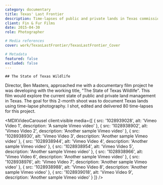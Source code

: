 ```yaml
---
category: documentary
title: Texas' Last Frontier
description: Time-lapses of public and private lands in Texas commissioned by Fin and Fur Films for the Borderlands Research Institute.
client: Fin & Fur Films
date: 2015-04-30
role: Photographer

# Media references
cover: work/TexasLastFrontier/TexasLastFrontier_Cover

# Metadata
featured: false
excluded: false
---
```



<MDXVideo
	videoType="youtube"
	src="qvFaaC5Csms?si=cblnqSlsT2a_M7hJ"
	isFirstChild={true}
/>

<MDXInfo
	date={frontmatter.date}
	client={frontmatter.client}
	role={frontmatter.role}
/>

<MDXContainer containerType="header">
	
	## The State of Texas Wildlife

</MDXContainer>

<MDXContainer containerType="text">
	Director, Ben Masters, approached me with a documentary film project he was
	developing with the working title, "The State of Texas Wildlife". This film
	would explore the current state of public and private land management in
	Texas. The goal for this 2-month shoot was to document Texas lands using
	time-lapse photography. I shot, edited and delivered 80 time-lapses for this
	project.
</MDXContainer>

<MDXVideoCarousel
	client:visible
	media={[
		{
			src: '1028939028',
			alt: 'Vimeo Video 1',
			description: 'A sample Vimeo video'
		},
		{
			src: '1028938902',
			alt: 'Vimeo Video 2',
			description: 'Another sample Vimeo video'
		},
		{
			src: '1028938930',
			alt: 'Vimeo Video 3',
			description: 'Another sample Vimeo video'
		},
		{
			src: '1028938944',
			alt: 'Vimeo Video 4',
			description: 'Another sample Vimeo video'
		},
		{
			src: '1028938954',
			alt: 'Vimeo Video 5',
			description: 'Another sample Vimeo video'
		},
		{
			src: '1028938966',
			alt: 'Vimeo Video 6',
			description: 'Another sample Vimeo video'
		},
		{
			src: '1028938976',
			alt: 'Vimeo Video 7',
			description: 'Another sample Vimeo video'
		},
		{
			src: '1028938988',
			alt: 'Vimeo Video 8',
			description: 'Another sample Vimeo video'
		},
		{
			src: '1028939018',
			alt: 'Vimeo Video 9',
			description: 'Another sample Vimeo video'
		}
	]}
/>

<MDXContainer containerType="footer">
	<MDXList
		title="Credits"
		items="Director - Ben Masters
	Cinematographer - Colin Delehanty"
	/>
</MDXContainer>
